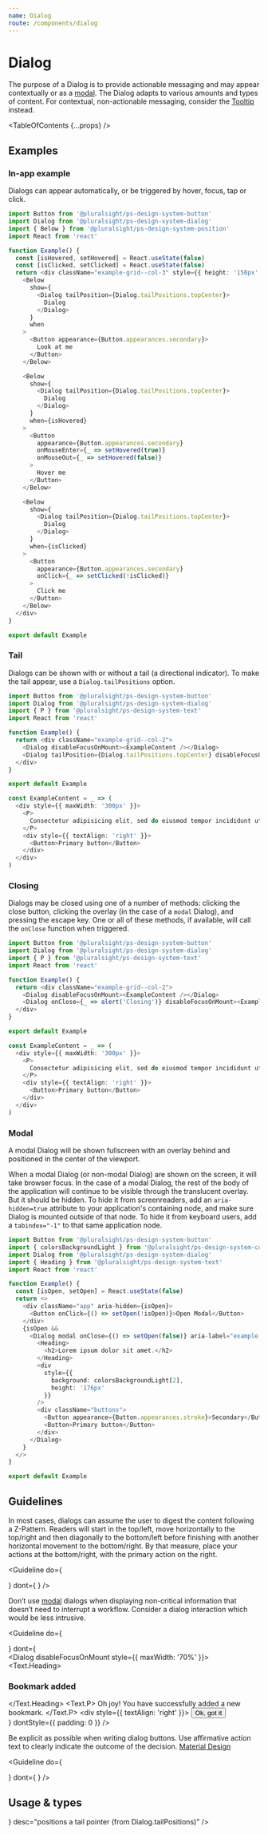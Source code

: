 ```yaml
---
name: Dialog
route: /components/dialog
---
```




# Dialog

<Intro>
  The purpose of a Dialog is to provide actionable messaging and may appear contextually or as a <A href="#modal">modal</A>. The Dialog adapts to various amounts and types of content. For contextual, non-actionable messaging, consider the <A href="/components/tooltip">Tooltip</A> instead.
</Intro>

<TableOfContents {...props} />

## Examples

### In-app example

Dialogs can appear automatically, or be triggered by hover, focus, tap or click.

```typescript
import Button from '@pluralsight/ps-design-system-button'
import Dialog from '@pluralsight/ps-design-system-dialog'
import { Below } from '@pluralsight/ps-design-system-position'
import React from 'react'

function Example() {
  const [isHovered, setHovered] = React.useState(false)
  const [isClicked, setClicked] = React.useState(false)
  return <div className="example-grid--col-3" style={{ height: '150px' }}>
    <Below
      show={
        <Dialog tailPosition={Dialog.tailPositions.topCenter}>
          Dialog
        </Dialog>
      }
      when
    >
      <Button appearance={Button.appearances.secondary}>
        Look at me
      </Button>
    </Below>

    <Below
      show={
        <Dialog tailPosition={Dialog.tailPositions.topCenter}>
          Dialog
        </Dialog>
      }
      when={isHovered}
    >
      <Button
        appearance={Button.appearances.secondary}
        onMouseEnter={_ => setHovered(true)}
        onMouseOut={_ => setHovered(false)}
      >
        Hover me
      </Button>
    </Below>

    <Below
      show={
        <Dialog tailPosition={Dialog.tailPositions.topCenter}>
          Dialog
        </Dialog>
      }
      when={isClicked}
    >
      <Button
        appearance={Button.appearances.secondary}
        onClick={_ => setClicked(!isClicked)}
      >
        Click me
      </Button>
    </Below>
  </div>
}

export default Example
```

### Tail

Dialogs can be shown with or without a tail (a directional indicator).  To make the tail appear, use a `Dialog.tailPositions` option.

```typescript
import Button from '@pluralsight/ps-design-system-button'
import Dialog from '@pluralsight/ps-design-system-dialog'
import { P } from '@pluralsight/ps-design-system-text'
import React from 'react'

function Example() {
  return <div className="example-grid--col-2">
    <Dialog disableFocusOnMount><ExampleContent /></Dialog>
    <Dialog tailPosition={Dialog.tailPositions.topCenter} disableFocusOnMount><ExampleContent /></Dialog>
  </div>
}

export default Example

const ExampleContent = _ => (
  <div style={{ maxWidth: '300px' }}>
    <P>
      Consectetur adipisicing elit, sed do eiusmod tempor incididunt ut labore
    </P>
    <div style={{ textAlign: 'right' }}>
      <Button>Primary button</Button>
    </div>
  </div>
)
```

### Closing

Dialogs may be closed using one of a number of methods: clicking the close button, clicking the overlay (in the case of a `modal` Dialog), and pressing the escape key. One or all of these methods, if available, will call the `onClose` function when triggered.

```typescript
import Button from '@pluralsight/ps-design-system-button'
import Dialog from '@pluralsight/ps-design-system-dialog'
import { P } from '@pluralsight/ps-design-system-text'
import React from 'react'

function Example() {
  return <div className="example-grid--col-2">
    <Dialog disableFocusOnMount><ExampleContent /></Dialog>
    <Dialog onClose={_ => alert('Closing')} disableFocusOnMount><ExampleContent /></Dialog>
  </div>
}

export default Example

const ExampleContent = _ => (
  <div style={{ maxWidth: '300px' }}>
    <P>
      Consectetur adipisicing elit, sed do eiusmod tempor incididunt ut labore
    </P>
    <div style={{ textAlign: 'right' }}>
      <Button>Primary button</Button>
    </div>
  </div>
)
```

### Modal

A modal Dialog will be shown fullscreen with an overlay behind and positioned in the center of the viewport.

When a modal Dialog (or non-modal Dialog) are shown on the screen, it will take browser focus. In the case of a modal Dialog, the rest of the body of the application will continue to be visible through the translucent overlay. But it should be hidden. To hide it from screenreaders, add an `aria-hidden=true` attribute to your application's containing node, and make sure Dialog is mounted outside of that node. To hide it from keyboard users, add a `tabindex="-1"` to that same application node.

```typescript
import Button from '@pluralsight/ps-design-system-button'
import { colorsBackgroundLight } from '@pluralsight/ps-design-system-core'
import Dialog from '@pluralsight/ps-design-system-dialog'
import { Heading } from '@pluralsight/ps-design-system-text'
import React from 'react'

function Example() {
  const [isOpen, setOpen] = React.useState(false)
  return <>
    <div className="app" aria-hidden={isOpen}>
      <Button onClick={() => setOpen(!isOpen)}>Open Modal</Button>
    </div>
    {isOpen &&
      <Dialog modal onClose={() => setOpen(false)} aria-label="example dialog" style={{ zIndex: 1 }}>
        <Heading>
          <h2>Lorem ipsum dolor sit amet.</h2>
        </Heading>
        <div
          style={{
            background: colorsBackgroundLight[2],
            height: '176px'
          }}
        />
        <div className="buttons">
          <Button appearance={Button.appearances.stroke}>Secondary</Button>
          <Button>Primary button</Button>
        </div>
      </Dialog>
    }
  </>
}

export default Example
```

## Guidelines

In most cases, dialogs can assume the user to digest the content following a Z-Pattern. Readers will start in the top/left, move horizontally to the top/right and then diagonally to the bottom/left before finishing with another horizontal movement to the bottom/right. By that measure, place your actions at the bottom/right, with the primary action on the right.

<Guideline
  do={
    <Dialog disableFocusOnMount>
      <Text.Heading>
        <h3>Title</h3>
      </Text.Heading>
      <Text.P>
        Consectetur adipisicing elit, sed do eiusmod tempor incididunt ut
        labore et dolore magna aliqua. Ut enim ad minim veniam, quis
        nostrud exercitation
      </Text.P>
      <div style={{ textAlign: 'right' }}>
        <Button
          appearance={Button.appearances.secondary}
          style={{ marginRight: layout.spacingMedium }}
        >
          Secondary
        </Button>
        <Button>Primary</Button>
      </div>
    </Dialog>
  }
  dont={
    <Dialog disableFocusOnMount>
      <Text.Heading>
        <h3>Title</h3>
      </Text.Heading>
      <Text.P>
        Consectetur adipisicing elit, sed do eiusmod tempor incididunt ut
        labore et dolore magna aliqua. Ut enim ad minim veniam, quis
        nostrud exercitation
      </Text.P>
      <div>
        <Button style={{ marginRight: layout.spacingMedium }}>
          Primary
        </Button>
        <Button appearance={Button.appearances.secondary}>
          Secondary
        </Button>
      </div>
    </Dialog>
  }
/>

Don’t use [modal](#modal) dialogs when displaying non-critical information that doesn’t need to interrupt a workflow.  Consider a dialog interaction which would be less intrusive.

<Guideline
  do={
    <ModalGuidelineExample>
      <div className="dialog">
        <Dialog disableFocusOnMount>
          Bookmark added. <Link><a href="#">Undo?</a></Link>
        </Dialog>
      </div>
      <style jsx>{`
        .dialog {
          position: absolute;
          bottom: ${layout.spacingSmall};
          left: 50%;
          transform: translateX(-50%);
          white-space: nowrap;
        }
      `}</style>
    </ModalGuidelineExample>
  }
  dont={
    <div className="example">
      <div className="background">
        <ContentGridVisual />
      </div>
      <div className="fakeOverlay">
        <Dialog disableFocusOnMount style={{ maxWidth: '70%' }}>
          <Text.Heading>
            <h3>Bookmark added</h3>
          </Text.Heading>
          <Text.P>
            Oh joy! You have successfully added a new bookmark.
          </Text.P>
          <div style={{ textAlign: 'right' }}>
            <Button>Ok, got it</Button>
          </div>
        </Dialog>
      </div>
      <style jsx>{`
        .example {
          position: relative;
          height: 100%;
          width: 100%;
          min-height: 400px;
        }
        .fakeOverlay {
          position: absolute;
          top: 0;
          left: 0;
          height: 100%;
          width: 100%;
          background-color: rgba(0, 0, 0, 0.5);
          border-radius: 12px;
          display: flex;
          justify-content: center;
          align-items: center;
        }
        .background {
          position: relative;
          height: 100%;
          width: 100%;
          padding: ${layout.spacingXLarge};
        }
      `}</style>
    </div>
  }
  dontStyle={{ padding: 0 }}
/>

Be explicit as possible when writing dialog buttons. Use affirmative action text to clearly indicate the outcome of the decision. [Material Design](https://material.io/guidelines/components/dialogs.html#dialogs-alerts)

<Guideline
  do={
    <Dialog disableFocusOnMount>
      <Text.Heading>
        <h3>Delete record?</h3>
      </Text.Heading>
      <Text.P>
        This action cannot be reversed. Are you sure you want to delete
        this record?
      </Text.P>
      <div style={{ textAlign: 'right' }}>
        <Button
          appearance={Button.appearances.secondary}
          style={{ marginRight: layout.spacingMedium }}
        >
          Delete
        </Button>
        <Button>Cancel</Button>
      </div>
    </Dialog>
  }
  dont={
    <Dialog disableFocusOnMount>
      <Text.Heading>
        <h3>Delete record?</h3>
      </Text.Heading>
      <Text.P>
        This action cannot be reversed. Are you sure you want to delete
        this record?
      </Text.P>
      <div style={{ textAlign: 'right' }}>
        <Button
          appearance={Button.appearances.secondary}
          style={{ marginRight: layout.spacingMedium }}
        >
          Yes
        </Button>
        <Button>No</Button>
      </div>
    </Dialog>
  }
/>


## Usage & types

<Usage install="npm install @pluralsight/ps-design-system-dialog"
  import="import Dialog from '@pluralsight/ps-design-system-dialog'"
  packageName="dialog"
  />

<TypesTable>
  <TypesProp name="aria-label" required type="string" desc="description of dialog purpose" />
  <TypesProp name="disableCloseButton" type="boolean" desc="removes close button UI" default="false" />
  <TypesProp name="disableCloseOnEscape" type="boolean" desc="prevents closing Dialog with escape key" default="false" />
  <TypesProp name="disableCloseOnOverlayClick" type="boolean" desc="prevents clicking modal overlay to close Dialog" default="false" />
  <TypesProp name="disableFocusOnMount" type="boolean" desc="prevents focus the Dialog on render" default="false" />
  <TypesProp name="modal" type="boolean" desc="makes Dialog modal" default="false" />
  <TypesProp name="onClose" type="Event => void" desc="callback to be called by various close methods" />
  <TypesProp name="tailPosition" type={<TypesEnum enum={Dialog.tailPositions} />} desc="positions a tail pointer (from Dialog.tailPositions)" />
  <TypesProp name="returnFocus" type="boolean" desc="manage focus; set focus on call where closed" default="true"/>
</TypesTable>

